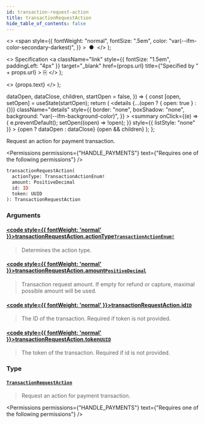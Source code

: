 ```yaml
---
id: transaction-request-action
title: transactionRequestAction
hide_table_of_contents: false
---
```


  <>
    <span
      style={{
        fontWeight: "normal",
        fontSize: ".5em",
        color: "var(--ifm-color-secondary-darkest)",
      }}
    >
      &nbsp;●&nbsp;
    </span>
  </>
);

  <>
    Specification
    <a
      className="link"
      style={{ fontSize: "1.5em", paddingLeft: "4px" }}
      target="\_blank"
      href={props.url}
      title={"Specified by " + props.url}
    >
      ⎘
    </a>
  </>
);

  <>
    <span className={props.class}>{props.text}</span>
  </>
);


  dataOpen,
  dataClose,
  children,
  startOpen = false,
}) => {
  const [open, setOpen] = useState(startOpen);
  return (
    <details
      {...(open ? { open: true } : {})}
      className="details"
      style={{
        border: "none",
        boxShadow: "none",
        background: "var(--ifm-background-color)",
      }}
    >
      <summary
        onClick={(e) => {
          e.preventDefault();
          setOpen((open) => !open);
        }}
        style={{ listStyle: "none" }}
      >
        {open ? dataOpen : dataClose}
      </summary>
      {open && children}
    </details>
  );
};

Request an action for payment transaction.

<Badge text="Added in Saleor 3.4" class="secondary margin-bottom--sm" />

<FeaturePreview />

<Permissions
  permissions={"HANDLE_PAYMENTS"}
  text={"Requires one of the following permissions"}
/>

```graphql
transactionRequestAction(
  actionType: TransactionActionEnum!
  amount: PositiveDecimal
  id: ID
  token: UUID
): TransactionRequestAction
```

### Arguments

#### [<code style={{ fontWeight: 'normal' }}>transactionRequestAction.<b>actionType</b></code>](#)<Bullet />[`TransactionActionEnum!`](../../../api-reference/payments/enums/transaction-action-enum) <Badge class="badge badge--secondary" text="non-null"/> <Badge class="badge badge--secondary" text="enum"/>

> Determines the action type.

#### [<code style={{ fontWeight: 'normal' }}>transactionRequestAction.<b>amount</b></code>](#)<Bullet />[`PositiveDecimal`](../../../api-reference/miscellaneous/scalars/positive-decimal) <Badge class="badge badge--secondary" text="scalar"/>

> Transaction request amount. If empty for refund or capture, maximal possible amount will be used.

#### [<code style={{ fontWeight: 'normal' }}>transactionRequestAction.<b>id</b></code>](#)<Bullet />[`ID`](../../../api-reference/miscellaneous/scalars/id) <Badge class="badge badge--secondary" text="scalar"/>

> The ID of the transaction. Required if token is not provided.

#### [<code style={{ fontWeight: 'normal' }}>transactionRequestAction.<b>token</b></code>](#)<Bullet />[`UUID`](../../../api-reference/miscellaneous/scalars/uuid) <Badge class="badge badge--secondary" text="scalar"/>

> The token of the transaction. Required if id is not provided.

### Type

#### [`TransactionRequestAction`](../../../api-reference/payments/objects/transaction-request-action) <Badge class="badge badge--secondary" text="object"/>

> Request an action for payment transaction.
>
> <Badge text="Added in Saleor 3.4" class="secondary margin-bottom--sm" />
>
> <FeaturePreview />

<Permissions
  permissions={"HANDLE_PAYMENTS"}
  text={"Requires one of the following permissions"}
/>


